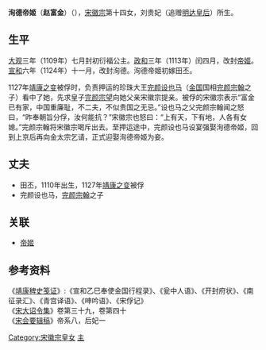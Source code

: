 {{東亞女性歷史人物
| 名稱=衍福公主，衍福帝姬，洵德帝姬
| 身份=[[宋朝|宋朝]]公主
| 畫像=
| 說明=
| 姓名=赵富金
| 封爵=[[公主|公主]]，帝姬
| 位號=
| 封號=衍福公主、衍福帝姬、洵德帝姬
| 出生年=大观三年（1109）
| 逝世年=
| 諡號=
| 夫=田丕
| 父親=[[宋徽宗|宋徽宗]]
| 同胞=赵福金，赵棫，赵模，赵榛
| 母親=[[明達皇后|明达皇后]]
|}}
'''洵德帝姬'''（'''赵富金'''）（{{bd|1109年||12世纪|?|catIdx=Z}}），[[宋徽宗|宋徽宗]]第十四女，刘贵妃（追赠[[明達皇后|明达皇后]]）所生。
==生平==
[[大观_(年号)|大观]]三年（1109年）七月封初衍福公主。[[政和_(年号)|政和]]三年（1113年）闰四月，改封[[帝姬|帝姬]]。[[宣和_(北宋)|宣和]]六年（1124年）十一月，改封洵德。洵德帝姬初嫁田丕。

1127年[[靖康之变|靖康之变]]被俘时，负责押运的珍珠大王[[完颜设也马|完颜设也马]]（[[金国|金国]]国相[[完颜宗翰|完颜宗翰]]之子）看中了她，先求皇子[[完颜宗望|完颜宗望]]向她父亲宋徽宗提亲。被俘的宋徽宗表示“富金已有家，中国重廉耻，不二夫，不似贵国之无忌。”设也马之父完颜宗翰闻之怒曰，“昨奉朝旨分俘，汝何能抗？”宋徽宗也怒曰：“上有天，下有地，人各有女媳。”完颜宗翰将宋徽宗喝斥出去。至押运途中，完颜设也马设宴强娶洵德帝姬，回到上京后再向金太宗乞请，正式迎娶洵德帝姬为妾。
==丈夫==
* 田丕，1110年出生，1127年[[靖康之变|靖康之变]]被俘
* 完颜设也马，[[完颜宗翰|完颜宗翰]]之子
==关联==
*[[帝姬|帝姬]]

==参考资料==
《[[靖康稗史笺证|靖康稗史笺证]]》:《宣和乙巳奉使金国行程录》、《瓮中人语》、《开封府状》、《南征录汇》、《青宫译语》、《呻吟语》、《宋俘记》<br />
《[[宋大诏令集|宋大诏令集]]》卷第三十九，卷第四十<br />
《[[宋会要辑稿|宋会要辑稿]]》帝系八，后妃一

[[Category:宋徽宗皇女|Category:宋徽宗皇女]]
[[Category:靖康之变被俘者|主]]